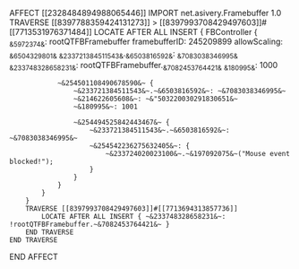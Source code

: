 AFFECT [[2328484894988065446]]
    IMPORT net.asivery.Framebuffer 1.0
    TRAVERSE [[8397788359424131273]] > [[8397993708429497603]]#[[7713531976371484]]
        LOCATE AFTER ALL
        INSERT {
            FBController {
                ~&5972374&~: rootQTFBFramebuffer
                framebufferID: 245209899
                allowScaling: ~&6504329801&~
                ~&233721384511543&~.~&6503816592&~: ~&7083038346995&~
                ~&233748328658231&~: rootQTFBFramebuffer.~&7082453764421&~
                ~&180995&~: 1000

                ~&254501108490678590&~ {
                    ~&233721384511543&~.~&6503816592&~: ~&7083038346995&~
                    ~&214622605608&~: ~&"503220030291830651&~
                    ~&180995&~: 1001

                    ~&254494525842443467&~ {
                        ~&233721384511543&~.~&6503816592&~: ~&7083038346995&~
                        ~&254542236275632405&~: {
                            ~&233724020023100&~.~&197092075&~("Mouse event blocked!");
                        }
                    }
                }
            }
        }
        TRAVERSE [[8397993708429497603]]#[[7713694313857736]]
            LOCATE AFTER ALL INSERT { ~&233748328658231&~: !rootQTFBFramebuffer.~&7082453764421&~ }
        END TRAVERSE
    END TRAVERSE
END AFFECT
